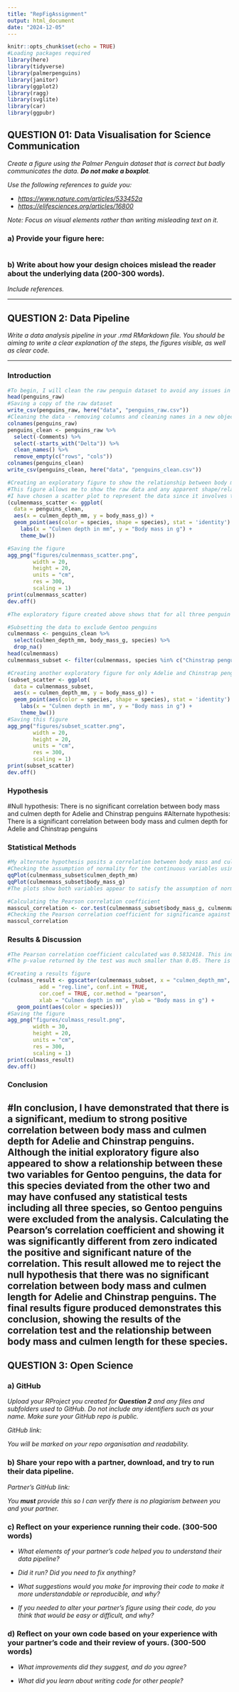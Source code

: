 ```yaml
---
title: "RepFigAssignment"
output: html_document
date: "2024-12-05"
---
```


```r
knitr::opts_chunk$set(echo = TRUE)
#Loading packages required
library(here)
library(tidyverse)
library(palmerpenguins)
library(janitor)
library(ggplot2)
library(ragg)
library(svglite)
library(car)
library(ggpubr) 
```

## QUESTION 01: Data Visualisation for Science Communication

*Create a figure using the Palmer Penguin dataset that is correct but badly communicates the data. **Do not make a boxplot**.*

*Use the following references to guide you:*

-   [*https://www.nature.com/articles/533452a*](https://www.nature.com/articles/533452a){.uri}
-   [*https://elifesciences.org/articles/16800*](https://elifesciences.org/articles/16800){.uri}

*Note: Focus on visual elements rather than writing misleading text on it.*

### a) Provide your figure here:

```r


```

### b) Write about how your design choices mislead the reader about the underlying data (200-300 words).

*Include references.*

------------------------------------------------------------------------

## QUESTION 2: Data Pipeline

*Write a data analysis pipeline in your .rmd RMarkdown file. You should be aiming to write a clear explanation of the steps, the figures visible, as well as clear code.*

------------------------------------------------------------------------

### Introduction

```r
#To begin, I will clean the raw penguin dataset to avoid any issues in the code.
head(penguins_raw)
#Saving a copy of the raw dataset
write_csv(penguins_raw, here("data", "penguins_raw.csv"))
#Cleaning the data - removing columns and cleaning names in a new object to avoid overwriting
colnames(penguins_raw)
penguins_clean <- penguins_raw %>%
  select(-Comments) %>%
  select(-starts_with("Delta")) %>%
  clean_names() %>%
  remove_empty(c("rows", "cols"))
colnames(penguins_clean)
write_csv(penguins_clean, here("data", "penguins_clean.csv"))

#Creating an exploratory figure to show the relationship between body mass and culmen length
#This figure allows me to show the raw data and any apparent shape/relationship, or anomalies
#I have chosen a scatter plot to represent the data since it involves two continuous, numerical variables
(culmenmass_scatter <- ggplot(
  data = penguins_clean, 
  aes(x = culmen_depth_mm, y = body_mass_g)) +
  geom_point(aes(color = species, shape = species), stat = 'identity') +
    labs(x = "Culmen depth in mm", y = "Body mass in g") +
    theme_bw())

#Saving the figure
agg_png("figures/culmenmass_scatter.png", 
        width = 20, 
        height = 20, 
        units = "cm", 
        res = 300, 
        scaling = 1)
print(culmenmass_scatter)
dev.off()

#The exploratory figure created above shows that for all three penguin species observed, body mass appears to increase as culmen depth increases. It also shows that while a fairly similar relationship is seen between these characteristics for Adelie and Chinstrap penguins, Gentoo penguins have a typically higher body mass but shorter culmen depth than them. To avoid confusion, I will focus only on Adelie and Chinstrap penguins.

#Subsetting the data to exclude Gentoo penguins 
culmenmass <- penguins_clean %>%
  select(culmen_depth_mm, body_mass_g, species) %>%
  drop_na()
head(culmenmass)
culmenmass_subset <- filter(culmenmass, species %in% c("Chinstrap penguin (Pygoscelis antarctica)", "Adelie Penguin (Pygoscelis adeliae)"))

#Creating another exploratory figure for only Adelie and Chinstrap penguins
(subset_scatter <- ggplot(
  data = culmenmass_subset, 
  aes(x = culmen_depth_mm, y = body_mass_g)) +
  geom_point(aes(color = species, shape = species), stat = 'identity') +
    labs(x = "Culmen depth in mm", y = "Body mass in g") +
    theme_bw())
#Saving this figure
agg_png("figures/subset_scatter.png", 
        width = 20, 
        height = 20, 
        units = "cm", 
        res = 300, 
        scaling = 1)
print(subset_scatter)
dev.off()
```

### Hypothesis
#Null hypothesis: There is no significant correlation between body mass and culmen depth for Adelie and Chinstrap penguins
#Alternate hypothesis: There is a significant correlation between body mass and culmen depth for Adelie and Chinstrap penguins

### Statistical Methods

```r

#My alternate hypothesis posits a correlation between body mass and culmen depth for Adelie and Chinstrap penguins. Therefore, calculating the Pearson correlation coefficient seems like an appropriate statistical method.
#Checking the assumption of normality for the continuous variables using Q-Q plots
qqPlot(culmenmass_subset$culmen_depth_mm)
qqPlot(culmenmass_subset$body_mass_g)
#The plots show both variables appear to satisfy the assumption of normality, so the Pearson correlation coefficient is appropriate.

#Calculating the Pearson correlation coefficient
masscul_correlation <- cor.test(culmenmass_subset$body_mass_g, culmenmass_subset$culmen_depth_mm, method = 'pearson')
#Checking the Pearson correlation coefficient for significance against the null hypothesis that the coefficient is not significantly different from zero
masscul_correlation

```

### Results & Discussion

```r
#The Pearson correlation coefficient calculated was 0.5832418. This indicates a positive correlation between body mass and culmen depth for Adelie and Chinstrap penguins of medium/high strength.
#The p-value returned by the test was much smaller than 0.05. There is sufficient evidence that the correlation coefficient is not equal to zero. The null hypothesis that there is no significant correlation between body mass and culmen depth can therefore be rejected. We can conclude that there is a significant, positive relationship between body mass and culmen depth for Adelie and Chinstrap penguins.

#Creating a results figure
(culmass_result <- ggscatter(culmenmass_subset, x = "culmen_depth_mm", y = "body_mass_g", 
          add = "reg.line", conf.int = TRUE, 
          cor.coef = TRUE, cor.method = "pearson",
          xlab = "Culmen depth in mm", ylab = "Body mass in g") +
   geom_point(aes(color = species)))
#Saving the figure
agg_png("figures/culmass_result.png", 
        width = 30, 
        height = 20, 
        units = "cm", 
        res = 300, 
        scaling = 1)
print(culmass_result)
dev.off()
```

### Conclusion
#In conclusion, I have demonstrated that there is a significant, medium to strong positive correlation between body mass and culmen depth for Adelie and Chinstrap penguins. Although the initial exploratory figure also appeared to show a relationship between these two variables for Gentoo penguins, the data for this species deviated from the other two and may have confused any statistical tests including all three species, so Gentoo penguins were excluded from the analysis. Calculating the Pearson's correlation coefficient and showing it was significantly different from zero indicated the positive and significant nature of the correlation. This result allowed me to reject the null hypothesis that there was no significant correlation between body mass and culmen length for Adelie and Chinstrap penguins. The final results figure produced demonstrates this conclusion, showing the results of the correlation test and the relationship between body mass and culmen length for these species.
------------------------------------------------------------------------

## QUESTION 3: Open Science

### a) GitHub

*Upload your RProject you created for **Question 2** and any files and subfolders used to GitHub. Do not include any identifiers such as your name. Make sure your GitHub repo is public.*

*GitHub link:*

*You will be marked on your repo organisation and readability.*

### b) Share your repo with a partner, download, and try to run their data pipeline.

*Partner's GitHub link:*

*You **must** provide this so I can verify there is no plagiarism between you and your partner.*

### c) Reflect on your experience running their code. (300-500 words)

-   *What elements of your partner's code helped you to understand their data pipeline?*

-   *Did it run? Did you need to fix anything?*

-   *What suggestions would you make for improving their code to make it more understandable or reproducible, and why?*

-   *If you needed to alter your partner's figure using their code, do you think that would be easy or difficult, and why?*

### d) Reflect on your own code based on your experience with your partner's code and their review of yours. (300-500 words)

-   *What improvements did they suggest, and do you agree?*

-   *What did you learn about writing code for other people?*

